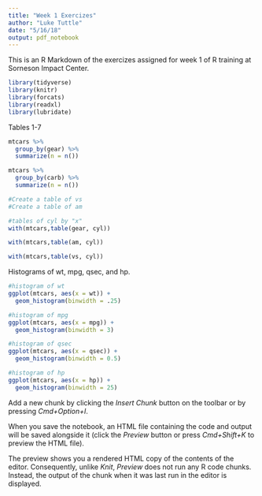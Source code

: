 ```yaml
---
title: "Week 1 Exercizes"
author: "Luke Tuttle"
date: "5/16/18"
output: pdf_notebook
---
```


This is an R Markdown of the exercizes assigned for week 1 of R training at Sorneson Impact Center. 


```r

library(tidyverse)
library(knitr)
library(forcats)
library(readxl)
library(lubridate)

```

Tables 1-7
```r



mtcars %>% 
  group_by(gear) %>% 
  summarize(n = n())

mtcars %>% 
  group_by(carb) %>% 
  summarize(n = n())

#Create a table of vs
#Create a table of am

#tables of cyl by "x" 
with(mtcars,table(gear, cyl))

with(mtcars,table(am, cyl))

with(mtcars,table(vs, cyl))

```


Histograms of wt, mpg, qsec, and hp. 
```r
#histogram of wt
ggplot(mtcars, aes(x = wt)) +
  geom_histogram(binwidth = .25)

#histogram of mpg
ggplot(mtcars, aes(x = mpg)) +
  geom_histogram(binwidth = 3)

#histogram of qsec
ggplot(mtcars, aes(x = qsec)) +
  geom_histogram(binwidth = 0.5)

#histogram of hp
ggplot(mtcars, aes(x = hp)) +
  geom_histogram(binwidth = 25)

```


Add a new chunk by clicking the *Insert Chunk* button on the toolbar or by pressing *Cmd+Option+I*.

When you save the notebook, an HTML file containing the code and output will be saved alongside it (click the *Preview* button or press *Cmd+Shift+K* to preview the HTML file). 

The preview shows you a rendered HTML copy of the contents of the editor. Consequently, unlike *Knit*, *Preview* does not run any R code chunks. Instead, the output of the chunk when it was last run in the editor is displayed.

